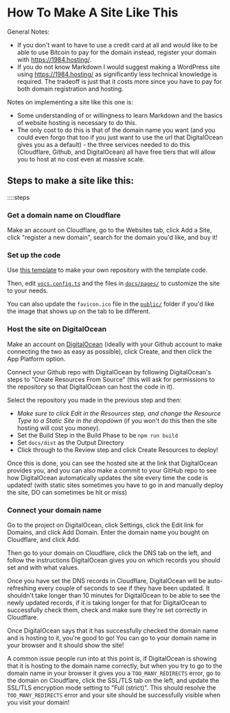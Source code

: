 # How To Make A Site Like This

General Notes:
- If you don't want to have to use a credit card at all and would like to be able to use Bitcoin to pay for the domain instead, register your domain with https://1984.hosting/.
- If you do not know Markdown I would suggest making a WordPress site using https://1984.hosting/ as significantly less technical knowledge is required. The tradeoff is just that it costs more since you have to pay for both domain registration and hosting.

Notes on implementing a site like this one is:
- Some understanding of or willingness to learn Markdown and the basics of website hosting is necessary to do this.
- The only cost to do this is that of the domain name you want (and you could even forgo that too if you just want to use the url that DigitalOcean gives you as a default) - the three services needed to do this (Cloudflare, Github, and DigitalOcean) all have free tiers that will allow you to host at no cost even at massive scale.

## Steps to make a site like this:
::::steps

### Get a domain name on Cloudflare

Make an account on Cloudflare, go to the Websites tab, click Add a Site, click "register a new domain", search for the domain you'd like, and buy it!

### Set up the code

Use [this template](https://github.com/siobh9/vocs-template) to make your own repository with the template code.

Then, edit [`vocs.config.ts`](https://github.com/siobh9/vocs-template/blob/main/vocs.config.ts) and the files in [`docs/pages/`](https://github.com/siobh9/vocs-template/tree/main/docs/pages) to customize the site to your needs.

You can also update the `favicon.ico` file in the [`public/`](https://github.com/siobh9/vocs-template/tree/main/docs/public) folder if you'd like the image that shows up on the tab to be different.

### Host the site on DigitalOcean

Make an account on [DigitalOcean](https://www.digitalocean.com/) (ideally with your Github account to make connecting the two as easy as possible), click Create, and then click the App Platform option.

Connect your Github repo with DigitalOcean by following DigitalOcean's steps to "Create Resources From Source" (this will ask for permissions to the repository so that DigitalOcean can host the code in it).

Select the repository you made in the previous step and then:
- *Make sure to click Edit in the Resources step, and change the Resource Type to a Static Site in the dropdown* (if you won't do this then the site hosting will cost you money).
- Set the Build Step in the Build Phase to be `npm run build`
- Set `docs/dist` as the Output Directory
- Click through to the Review step and click Create Resources to deploy!

Once this is done, you can see the hosted site at the link that DigitalOcean provides you, and you can also make a commit to your GitHub repo to see how DigitalOcean automatically updates the site every time the code is updated! (with static sites sometimes you have to go in and manually deploy the site, DO can sometimes be hit or miss)

### Connect your domain name

Go to the project on DigitalOcean, click Settings, click the Edit link for Domains, and click Add Domain. Enter the domain name you bought on Cloudflare, and click Add.

Then go to your domain on Cloudflare, click the DNS tab on the left, and follow the instructions DigitalOcean gives you on which records you should set and with what values.

Once you have set the DNS records in Cloudflare, DigitalOcean will be auto-refreshing every couple of seconds to see if they have been updated. It shouldn't take longer than 10 minutes for DigitalOcean to be able to see the newly updated records, if it is taking longer for that for DigitalOcean to successfully check them, check and make sure they're set correctly in Cloudflare.

Once DigitalOcean says that it has successfully checked the domain name and is hosting to it, you're good to go! You can go to your domain name in your browser and it should show the site!

A common issue people run into at this point is, if DigitalOcean is showing that it is hosting to the domain name correctly, but when you try to go to the domain name in your browser it gives you a `TOO_MANY_REDIRECTS` error, go to the domain on Cloudflare, click the SSL/TLS tab on the left, and update the SSL/TLS encryption mode setting to "Full (strict)". This should resolve the `TOO_MANY_REDIRECTS` error and your site should be successfully visible when you visit your domain!

